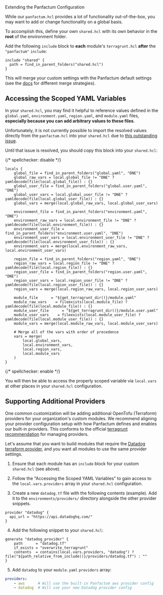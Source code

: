 Extending the Panfactum Configuration

While our `panfactum.hcl` provides a lot of functionality out-of-the-box, you may want to add or change
functionality on a global basis.

To accomplish this, define your own `shared.hcl` with its own behavior in the **root** of the environment folder.

Add the following `include` block to **each** module's `terragrunt.hcl` **after** the `"panfactum"` `include`:

```hcl
include "shared" {
  path = find_in_parent_folders("shared.hcl")
}
```

This will merge your custom settings with the Panfactum default settings (see the
[docs](https://terragrunt.gruntwork.io/docs/reference/config-blocks-and-attributes/#include) for different merge strategies).

## Accessing the Scoped YAML Variables

In your `shared.hcl`, you may find it helpful to reference values defined in the `global.yaml`, `environment.yaml`,
`region.yaml`, and `module.yaml` files, **especially because you can add arbitrary values to these files**.

Unfortunately, it is not currently possible to import the resolved values
directly from the `panfactum.hcl` into your `shared.hcl` due to [this outstanding issue](https://github.com/gruntwork-io/terragrunt/issues/1566).

Until that issue is resolved, you should copy this block into your `shared.hcl`:

{/* spellchecker: disable */}

```hcl
locals {
    global_file = find_in_parent_folders("global.yaml", "DNE")
    global_raw_vars = local.global_file != "DNE" ? yamldecode(file(local.global_file)) : {}
    global_user_file = find_in_parent_folders("global.user.yaml", "DNE")
    global_user_vars = local.global_user_file != "DNE" ? yamldecode(file(local.global_user_file)) : {}
    global_vars = merge(local.global_raw_vars, local.global_user_vars)

    environment_file = find_in_parent_folders("environment.yaml", "DNE")
    environment_raw_vars = local.environment_file != "DNE" ? yamldecode(file(local.environment_file)) : {}
    environment_user_file = find_in_parent_folders("environment.user.yaml", "DNE")
    environment_user_vars = local.environment_user_file != "DNE" ? yamldecode(file(local.environment_user_file)) : {}
    environment_vars = merge(local.environment_raw_vars, local.environment_user_vars)

    region_file = find_in_parent_folders("region.yaml", "DNE")
    region_raw_vars = local.region_file != "DNE" ? yamldecode(file(local.region_file)) : {}
    region_user_file = find_in_parent_folders("region.user.yaml", "DNE")
    region_user_vars = local.region_user_file != "DNE" ? yamldecode(file(local.region_user_file)) : {}
    region_vars = merge(local.region_raw_vars, local.region_user_vars)

    module_file      = "${get_terragrunt_dir()}/module.yaml"
    module_raw_vars    = fileexists(local.module_file) ? yamldecode(file(local.module_file)) : {}
    module_user_file      = "${get_terragrunt_dir()}/module.user.yaml"
    module_user_vars    = fileexists(local.module_user_file) ? yamldecode(file(local.module_user_file)) : {}
    module_vars = merge(local.module_raw_vars, local.module_user_vars)

    # Merge all of the vars with order of precedence
    vars = merge(
        local.global_vars,
        local.environment_vars,
        local.region_vars,
        local.module_vars
    )
}
```

{/* spellchecker: enable */}

You will then be able to access the properly scoped variable via `local.vars` at other places in your `shared.hcl` configuration.

## Supporting Additional Providers

One common customization will be adding additional OpenTofu (Terraform) providers for your organization's
custom modules. We recommend aligning your provider configuration setup with how Panfactum
defines and enables our built-in providers. This conforms to the official
[terragrunt recommendation](https://terragrunt.gruntwork.io/docs/features/keep-your-terraform-code-dry/#dry-common-terraform-code-with-terragrunt-generate-blocks)
for managing providers.

Let's assume that you want to build modules that require the [Datadog terraform provider](https://registry.terraform.io/providers/DataDog/datadog/latest/docs), and you want all modules
to use the same provider settings.

1. Ensure that each module has an `include` block for your custom `shared.hcl` (see above).

2. Follow the "Accessing the Scoped YAML Variables" to gain access to the `local.vars.providers` array in your `shared.hcl` configuration.

3. Create a new `datadog.tf` file with the following contents (example). Add it to the `environments/providers/` directory
   alongside the other provider snippets.

```hcl
provider "datadog" {
  api_url = "https://api.datadoghq.com/"
}
```

4. Add the following snippet to your `shared.hcl`:

```hcl
generate "datadog_provider" {
    path      = "datadog.tf"
    if_exists = "overwrite_terragrunt"
    contents  = contains(local.vars.providers, "datadog") ? file("${path_relative_from_include()}/providers/datadog.tf") : ""
}
```

5. Add `datadog` to your `module.yaml` `providers` array:

```yaml
providers:
    - aws      # Will use the built-in Panfactum aws provider config
    - datadog  # Will use your new Datadog provider config
```
